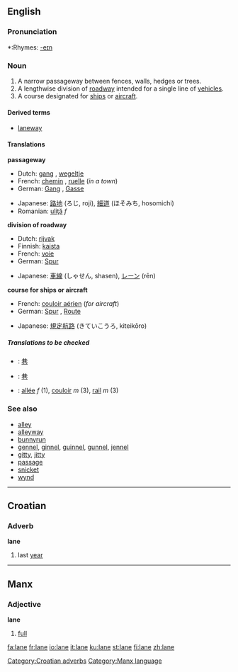 {{see|Lane}}
==English==

===Pronunciation===
*:Rhymes: [[Rhymes:English:-eɪn|-eɪn]]

===Noun===
{{en-noun-reg}}

#A narrow passageway between fences, walls, hedges or trees.
#A lengthwise division of [[roadway]] intended for a single line of [[vehicle]]s.
#A course designated for [[ship]]s or [[aircraft]].

====Derived terms====
*[[laneway]]

====Translations====

'''passageway'''
{{top}}
*Dutch: [[gang#German|gang]] {{m}}, [[wegeltje]] {{n}}
*French: [[chemin]] {{m}}, [[ruelle]] {{f}} (''in a town'')
*German: [[Gang]] {{m}}, [[Gasse]] {{f}}
{{mid}}
*Japanese: [[路地]] (ろじ, roji), [[細道]] (ほそみち, hosomichi)
*Romanian: [[uliţă]] ''f''
{{bottom}}

'''division of roadway'''
{{top}}
*Dutch: [[rijvak]] {{n}}
*Finnish: [[kaista]]
*French: [[voie]] {{f}}
*German: [[Spur]] {{f}}
{{mid}}
*Japanese: [[車線]] (しゃせん, shasen), [[レーン]] (rēn)
{{bottom}}

'''course for ships or aircraft'''
{{top}}
*French: [[couloir aérien]] {{m}} (''for aircraft'')
*German: [[Spur]] {{f}}, [[Route]] {{f}}
{{mid}}
*Japanese: [[規定航路]] (きていこうろ, kiteikōro)
{{bottom}}

=====Translations to be checked=====
<!--Remove this section once all of the translations below have been moved into the tables above.-->
{{checktrans}}
*{{ttbc|Chinese}}: [[巷]]
*{{ttbc|CJKV Characters}}: [[巷]]
*{{ttbc|French}}: [[allée]] ''f'' (1), [[couloir]] ''m'' (3), [[rail#French|rail]] ''m'' (3)

===See also===
*[[alley]]
*[[alleyway]]
*[[bunnyrun]]
*[[gennel]], [[ginnel]], [[guinnel]], [[gunnel]], [[jennel]]
*[[gitty]], [[jitty]]
*[[passage]]
*[[snicket]]
*[[wynd]]

----

==Croatian==
===Adverb===
'''lane'''

# last [[year]]

[[Category:Croatian adverbs]]

----

==Manx==
===Adjective===
'''lane'''

#[[full]]

[[Category:Manx language]]

[[fa:lane]]
[[fr:lane]]
[[io:lane]]
[[it:lane]]
[[ku:lane]]
[[st:lane]]
[[fi:lane]]
[[zh:lane]]